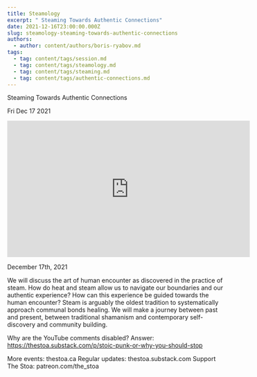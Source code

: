 ```yaml
---
title: Steamology
excerpt: " Steaming Towards Authentic Connections"
date: 2021-12-16T23:00:00.000Z
slug: steamology-steaming-towards-authentic-connections
authors:
  - author: content/authors/boris-ryabov.md
tags:
  - tag: content/tags/session.md
  - tag: content/tags/steamology.md
  - tag: content/tags/steaming.md
  - tag: content/tags/authentic-connections.md
---
```




 Steaming Towards Authentic Connections

Fri Dec 17 2021

<iframe width="560" height="315" src="https://www.youtube.com/embed/XGJ8o0CdBf4" title="Steamology: Steaming Towards Authentic Connections w/ Boris Ryabov" frameborder="0" allow="accelerometer; autoplay; clipboard-write; encrypted-media; gyroscope; picture-in-picture" allowfullscreen ></iframe>

December 17th, 2021

We will discuss the art of human encounter as discovered in the practice of steam. How do heat and steam allow us to navigate our boundaries and our authentic experience? How can this experience be guided towards the human encounter? Steam is arguably the oldest tradition to systematically approach communal bonds healing. We will make a journey between past and present, between traditional shamanism and contemporary self-discovery and community building.

Why are the YouTube comments disabled? Answer: https://thestoa.substack.com/p/stoic-punk-or-why-you-should-stop

More events: thestoa.ca
Regular updates: thestoa.substack.com
Support The Stoa: patreon.com/the_stoa


